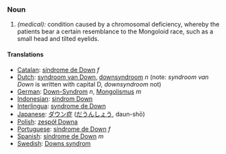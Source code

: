 ===Noun===
#''(medical):'' condition caused by a chromosomal deficiency, whereby the patients bear a certain resemblance to the Mongoloid race, such as a small head and tilted eyelids.

====Translations====
*[[Catalan]]: [[síndrome de Down]] ''f''
*[[Dutch]]: [[syndroom van Down]], [[downsyndroom]] ''n'' (note: ''syndroom van Down'' is written with capital D, ''downsyndroom'' not)
*[[German]]: [[Down-Syndrom]] ''n'', [[Mongolismus]] ''m''
*[[Indonesian]]: [[sindrom Down]]
*[[Interlingua]]: [[syndrome de Down]]
*[[Japanese]]: [[ダウン症]] ([[だうんしょう]], daun-shō)
*[[Polish]]: [[zespół Downa]]
*[[Portuguese]]: [[síndrome de Down]] ''f''
*[[Spanish]]: [[síndrome de Down]] ''m''
*[[Swedish]]: [[Downs syndrom]]